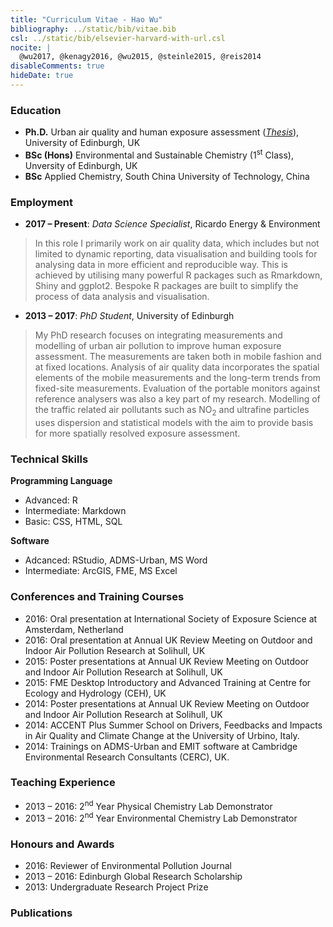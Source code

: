 ```yaml
---
title: "Curriculum Vitae - Hao Wu"
bibliography: ../static/bib/vitae.bib
csl: ../static/bib/elsevier-harvard-with-url.csl
nocite: |
  @wu2017, @kenagy2016, @wu2015, @steinle2015, @reis2014
disableComments: true
hideDate: true
---
```


### Education 

* __Ph.D.__   Urban air quality and human exposure assessment ([*Thesis*](../pdf/PhDThesis_HW_final.pdf)), University of Edinburgh, UK
* __BSc (Hons)__     Environmental and Sustainable Chemistry (1^st^ Class), Unversity of Edinburgh, UK
* __BSc__     Applied Chemistry, South China University of Technology, China

### Employment 

* __2017 -- Present__: _Data Science Specialist_, Ricardo Energy & Environment

> In this role I primarily work on air quality data, which includes but not limited to dynamic reporting, data visualisation and building tools for analysing data in more efficient and reproducible way. This is achieved by utilising many powerful R packages such as Rmarkdown, Shiny and ggplot2. Bespoke R packages are built to simplify the process of data analysis and visualisation.

* __2013 -- 2017__: _PhD Student_, University of Edinburgh

> My PhD research focuses on integrating measurements and modelling of urban air pollution to improve human exposure assessment. The measurements are taken both in mobile fashion and at fixed locations. Analysis of air quality data incorporates the spatial elements of the mobile measurements and the long-term trends from fixed-site measurements. Evaluation of the portable monitors against reference analysers was also a key part of my research. Modelling of the traffic related air pollutants such as NO~2~ and ultrafine particles uses dispersion and statistical models with the aim to provide basis for more spatially resolved exposure assessment.


### Technical Skills

__Programming Language__

* Advanced: R 
* Intermediate: Markdown
* Basic: CSS, HTML, SQL

__Software__

* Adcanced: RStudio, ADMS-Urban, MS Word
* Intermediate: ArcGIS, FME, MS Excel 


### Conferences and Training Courses

* 2016: Oral presentation at International Society of Exposure Science at Amsterdam, Netherland
* 2016: Oral presentation at Annual UK Review Meeting on Outdoor and Indoor Air Pollution Research at Solihull, UK
* 2015: Poster presentations at Annual UK Review Meeting on Outdoor and Indoor Air Pollution Research at Solihull, UK
* 2015: FME Desktop Introductory and Advanced Training at Centre for Ecology and Hydrology (CEH), UK
* 2014: Poster presentations at Annual UK Review Meeting on Outdoor and Indoor Air Pollution Research at Solihull, UK
* 2014: ACCENT Plus Summer School on Drivers, Feedbacks and Impacts in Air Quality and Climate Change at the University of Urbino, Italy.
* 2014: Trainings on ADMS-Urban and EMIT software at Cambridge Environmental Research Consultants (CERC), UK.

### Teaching Experience

* 2013 -- 2016: 2^nd^ Year Physical Chemistry Lab Demonstrator
* 2013 -- 2016: 2^nd^ Year Environmental Chemistry Lab Demonstrator


### Honours and Awards

* 2016: Reviewer of Environmental Pollution Journal
* 2013 -- 2016: Edinburgh Global Research Scholarship
* 2013: Undergraduate Research Project Prize

### Publications

